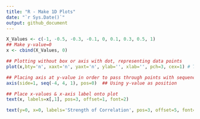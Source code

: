 ```yaml
---
title: "R - Make 1D Plots"
date: "`r Sys.Date()`"
output: github_document
---
```



```r
X_Values <- c(-1, -0.5, -0.3, -0.1, 0, 0.1, 0.3, 0.5, 1)
## Make y-value=0
x <- cbind(X_Values, 0)

## Plotting without box or axis with dot, representing data points
plot(x,bty='n', xaxt='n', yaxt='n', ylab='', xlab='', pch=3, cex=1) # Try pch=3,21,1

## Placing axis at y-value in order to pass through points with sequence wider than range
axis(side=1, seq(-4, 4, 1), pos=0)  ## Using y-value as position 

## Place x-values & x-axis label onto plot
text(x, labels=x[,1], pos=3, offset=1, font=2)

text(y=0, x=0, labels='Strength of Correlation', pos=3, offset=5, font=2)
```

